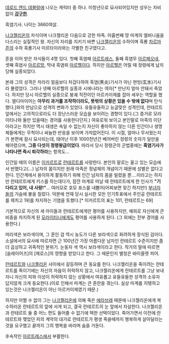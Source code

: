 [[데로드 앤드 데블랑]]에 나오는 캐릭터 중 하나. 미청년으로 묘사되어있지만 성우는 자비없이 '''[[강구한]]'''.

흑염기사. 나이는 3660여살. 

[[나크젤리온]]의 자식이며 나크젤리온 다음으로 강한 마족. 아홉번째 땅 마계의 엘비니움을 다스리는 실질적인 왕. 자신의 자리를 지키기 바쁜 [[나크젤리온]]의 수하이며 흑룡 [[차르마흔]]의 수하 흑룡기사 미르타이라와는 각별한 친구였다고.

혼을 이어 받은 자식들이 4명 있다. 첫째 흑염패 [[아르트레스]], 둘째 흑염무 [[아르페오네]], 셋째 흑염사 [[아르르망]], 막내 흑염뢰 [[아르헬]]이다. 하지만 [[아르헬]]은 어릴 때 정령에게 납치당해 실종되었다.

본래 그의 성격은 차라리 얼음보다 차갑다하여 흑염(黑炎)기사가 아닌 현빙(玄氷)기사라 불렸었다. 그러나 넷째 아르헬의 실종과 시에나라는 여자[* 만난지 얼마 안돼서 죽었다. 하지만 당시 아르헬의 실종으로 붕궤 직전이던 아르카이제를 잡아 세우는 역할을 했다. 엘디마이어는 '''아무리 과거를 조작하더라도, 뜻밖의 상황은 있을 수 밖에 없다'''며 탄식했다.]와의 만남으로 성격의 변화가 있었다. 유들유들하고 능글맞은 성격인데, 란테르트 앞에서는 고의적으로라도 더 장난스러운 모습을 보이려는 경향이 있다.(그 증거로 모라이티나와 둘만 있을때는 경어를 사용한다던지.) 여유로워 보이고 본인말로 마족의 이단아라고는 하지만 역시 태생은 속일 수 없는지 자신이 좋아하지 않는 다른 인간이나 생명체들에게는 무척이나 싸늘한 반응을 보이며 가차없어진다.
이 시절, 얼마나 무서웠는지가 본편에 잠시 묘사되는데, 태어난 이후 1000천년간 베어버린 정령의 숫자가 일만을 헤아렸으며, '''그중 다섯이 정령왕급이었다'''. 따라서 당시 정령군의 군법중에는 '''흑염기사가 나타나면 즉시 퇴각하라'''는 항목도...


인간일 때의 이름은 [[이카르트]]로 [[란테르트]]를 사랑한다. 본인의 말로는 울고 있는 모습에서 반했다고(...) 남자의 몸이지만 원래 마족은 정념체의 개념이기 때문에 성별은 없다고 한다. 인간계에서 용이하게 활동하기 위해 인간 남자의 몸을 빌렸을 뿐....이라고는 하지만 란테르트에게 키스를 하는데다가, 잠깐 마계로 떠날 때 란테르트에게 한 인사가 '''"기다리고 있어, 내 사랑!"'''... 여러모로 호모 포스를 내뿜어(어찌보면 맞긴 하지만!) [[부녀자]]들의 가슴에 불을 질렀다. 덕분에 연재 당시 실시한 모든 인기투표에서 주인공 란테르트를 제치고 1위를 차지하는 기염을 토했다.[* 이카르트의 표는 101, 란테르트는 69]

기본적으로 자신의 세 아이들과 란테르트에게만 평어를 사용하지만, 예외로 자신에게 큰 비중을 차지하게 된 [[모라이티나]]에게도 평어를 사용하게 된다. (그 외에는 전부 경어를 사용한다.)

머리색은 보라색이며, 그 혼인 검 역시 농도가 다른 보라색으로 화려하게 장식된 검이다. 소설에서의 묘사에 따르자면 근 100년간 가장 아름다운 남자인 란테르트 수준이지만 좀 더 곱상하고 귀족적인 분위기. 눈동자 색 역시 보라색이라고 한다. 작가의 말에 따르면 [슬레이어즈]의 [제로스]의 영향을 받았다고 한다. 그 때문인지 별칭은 바이올렛 피어.

[[란테르트]]와 [[나크젤리온]] 사이에서 갈등하며 큰 동요를 한다. 나크젤리온을 죽이려는 란테르트를 죽이기에는 자신의 마음이 허락하지 않고, 나크젤리온에게 란테르트를 그냥 보내자니 자신의 피와 이성이 허락하지 않는 상황에서 여유롭고 유들유들한 성격의 소유자 답지않게 크게 동요한다.(이로 인해서 마계는 큰 혼란을 겪는다. 실상 마계를 지탱하고 있는것은 나크젤리온이 아닌 아르카이제였기 때문.)

하지만 어쩔 수 없이 그는 [[나크젤리온]]에 의해 죽은 [[에라브레]] 때문에 나크젤리온에게 복수하러온 란테르트의 앞에 서게 되고, 결국 란테르트의 눈 앞에서 자살한다. 나크젤리온과 란테르트 둘 중 어느 편도 들어줄 수 없기에 택한 선택이었다. 죽어가면서 이전에 란테르트와 맺었던 피의 계약의 대가로 란테르트가 평생 죽을때까지 행복하게 살아달라는 것을 요구했고 끝까지 그의 행복을 바라며 숨을 거둔다.

후속작인 [[아르트레스]]에서 부활한다.
